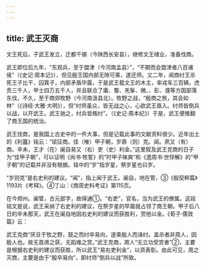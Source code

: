 ```yaml
---
---
---
```

title: 武王灭商
---



文王死后，子武王发立，迁都千镐（今陕西长安县），继修文王绪业，准备伐商。

武王即位后九年，“东观兵，至于盟津（今河南孟县）”，“不期而会盟津者八百诸侯”（《史记·周本记》），但见殷王国内部无隙可乘，遂还师。又二年，闻商纣王杀死王子比干，囚箕子，内部矛盾毕露，于是武王载文王的木主，率戎车三百辆，虎贲三千人，甲士四万五千人，并且联合了庸、蜀、羌髳、微、、彭、濮等方国部落东伐，不久，至于商郊牧野（今河南汲县北）。牧野之战，“殷商之旅，其会如林”（《诗经·大雅·大明》），但“纣师虽众，皆无战之心，心欲武王亟入。纣师皆倒兵以战，以开武王。武王驰之，纣兵皆叛纣”。（《史记·周本纪》）于是，武王便推翻了商王国的统治。

武王伐商，是我国上古史中的一件大事，但是记载此事的文献资料很少。近年出土的《利簋》铭云：“珷征商。佳（唯）甲子朝，岁鼎（则）克。闻。夙又（有）商。辛未，王才（在）阑自易又（右）吏（史）利金。”这里叙及武王克商的日子为“佳甲子朝”，可以证明《尚书·牧誓》的“时甲子昧爽”和《逸周书·世俘解》的“甲子朝”的记载并非没有根据。铭中的“岁”指岁星，祭岁星也曰岁。

“岁则克”是右史利的建议。“闻”，指上闻于武王。阑自，地在管，③《殷契粹篇》1193片《考释》。④丁山：《商周史料考证》第115页。

在今郑州。阑管，古元部字，故得通①。“右吏”，官名，当为武王的僚属。这段铭文是说，武王采纳了右史利的建议，在祭岁星的早晨就占领了商王朝。甲子后八日的辛未那天，武王在阑自地因右史利的建议而获胜利，赏他以金。《荀子·儒效篇》云：

武王克商“厌旦于牧之野，鼓之而纣卒易向，遂乘殷人而诛纣。盖杀者非周人，因殷人也。故无首虏之获，无蹈难之赏。”武王克商，周人“无立功受赏者”②，主要是根据右史利的建议而获胜，所以武王“易右吏利金”，以资表彰。由此可见，周之灭商，主要是由于“殷卒易向”，即纣师“倒兵以战”所致。